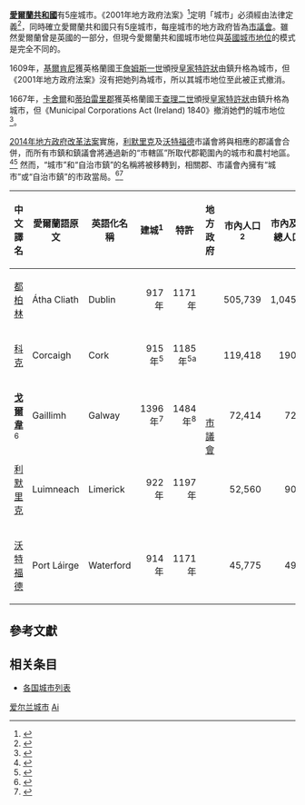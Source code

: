 {{Link style|time=2015-12-13T14:29:28+00:00}}
'''[[愛爾蘭共和國|愛爾蘭共和國]]'''有5座城市。《2001年地方政府法案》<ref>{{Cite web |url=http://www.irishstatutebook.ie/ZZA37Y2001.html |title=2001年地方政府法案 |accessdate=2008-12-06 |archive-date=2005-06-22 |archive-url=https://web.archive.org/web/20050622084929/http://www.irishstatutebook.ie/ZZA37Y2001.html |dead-url=no }}</ref>定明「城市」必須經由法律定義<ref>{{Cite web |url=http://www.irishstatutebook.ie/gen962001a.html |title=2001年地方政府法案的第五部分 |accessdate=2008-12-06 |archive-date=2005-02-21 |archive-url=https://web.archive.org/web/20050221065359/http://www.irishstatutebook.ie/gen962001a.html |dead-url=no }}</ref>，同時確立愛爾蘭共和國只有5座城市，每座城市的地方政府皆為[[市議會|市議會]]。雖然愛爾蘭曾是英國的一部分，但現今愛爾蘭共和國城市地位與[[英國城市地位|英國城市地位]]的模式是完全不同的。

1609年，[[基爾肯尼|基爾肯尼]]獲英格蘭國王[[詹姆斯一世_(英格蘭)|詹姆斯一世]]頒授[[皇家特許狀|皇家特許狀]]由鎮升格為城市，但《2001年地方政府法案》沒有把她列為城市，所以其城市地位至此被正式撤消。

1667年，[[卡舍爾_(蒂珀雷里郡)|卡舍爾]]和[[蒂珀雷里郡|蒂珀雷里郡]]獲英格蘭國王[[查理二世_(英格蘭)|查理二世]]頒授[[皇家特許狀|皇家特許狀]]由鎮升格為城市，但《Municipal Corporations Act (Ireland) 1840》撤消她們的城市地位<ref>{{Cite web |url=http://www.libraryireland.com/topog/c1.php |title=Samuel Lewis, ''A Topographical Dictionary of Ireland'', Volume I, 1837 (Library Ireland) |accessdate=2008-12-06 |archive-date=2009-02-11 |archive-url=https://web.archive.org/web/20090211051906/http://libraryireland.com/topog/c1.php |dead-url=no }}</ref>。

[[:en:Local_Government_Reform_Act_2014|2014年地方政府改革法案]]實施，[[利默里克|利默里克]]及[[沃特福德_(芒斯特省)|沃特福德]]市議會將與相應的郡議會合併，而所有市鎮和鎮議會將通過新的“市轄區”所取代郡範圍內的城市和農村地區。<ref>{{cite news|url=http://www.rte.ie/news/2012/1016/phil-hogan-local-government-cabinet-politics.html|title=Local government reform to save €420m - Phil Hogan|date=16 October 2012|work=[[RTÉ.ie|RTÉ.ie]]|accessdate=16 October 2012|archive-date=2012-12-19|archive-url=https://web.archive.org/web/20121219120400/http://www.rte.ie/news/2012/1016/phil-hogan-local-government-cabinet-politics.html|dead-url=no}}</ref><ref>{{cite press release|url=http://www.environ.ie/en/LocalGovernment/LocalGovernmentReform/News/MainBody,34299,en.htm|title=The most radical reform of local government in over 100 years|date=17 October 2013|publisher=Department of the Environment, Community and Local Government|accessdate=18 October 2013|archive-date=2014-11-28|archive-url=https://web.archive.org/web/20141128010451/http://www.environ.ie/en/LocalGovernment/LocalGovernmentReform/News/MainBody,34299,en.htm|dead-url=no}}</ref> 然而，“城市”和“自治市鎮”的名稱將被移轉到，相關郡、市議會內擁有“城市”或“自治市鎮”的市政當局。<ref>{{cite book |author=Department of the Environment, Community and Local Government |title=Putting People First Action Programme for Effective Local Government |url=http://www.environ.ie/en/PublicationsDocuments/FileDownLoad,31309,en.pdf#page=75 |format=PDF |accessdate=16 October 2012 |date=October 2012 |publisher=Government of Ireland |isbn=9781406427134 |page=55, 6.3.3(c) |chapter=Chapter 6 – Local Government Arrangements within Counties |deadurl=yes |archiveurl=https://web.archive.org/web/20130203110017/http://www.environ.ie/en/PublicationsDocuments/FileDownLoad,31309,en.pdf#page=75 |archivedate=2013年2月3日 }}</ref><ref>{{cite book |author=Minister for Environment, Community and Local Government |url=http://www.oireachtas.ie/documents/bills28/bills/2013/9813/b9813d.pdf |format=PDF |isbn=978-1-4468-0502-2 |title=Local Government Bill 2013 (As initiated) |publisher=Stationery Office |location=Dublin |date=15 October 2013 |accessdate=17 October 2013 |archive-date=2015-09-24 |archive-url=https://web.archive.org/web/20150924055939/http://www.oireachtas.ie/documents/bills28/bills/2013/9813/b9813d.pdf |dead-url=no }}</ref>

{| class="wikitable"
|- bgcolor="#efefef"
! 中文譯名
! 愛爾蘭語原文
! 英語化名稱
! 建城<sup>1</sup>
! 特許
! 地方政府
! 市內人口<sup>2</sup>
! 市內及市郊總人口<sup>3</sup> <sup>4</sup>
|-
! [[都柏林|都柏林]]
| Átha Cliath
| Dublin
| align=right | 917年
| align=right | 1171年
| rowspan="5" | <center>[[市議會|市議會]]</center>
| align=right | 505,739
| align=right | 1,045,769
|-
! [[科克|科克]]
| Corcaigh
| Cork
| align=right | 915年<sup>5</sup>
| align=right | 1185年<sup>5a</sup>
| align=right | 119,418
| align=right | 190,384
|-
| '''[[戈爾韋|戈爾韋]]'''<sup>6</sup>
| Gaillimh
 | Galway
| align=right | 1396年<sup>7</sup>
| align=right | 1484年<sup>8</sup>
| align=right | 72,414
| align=right | 72,729
|-
! [[利默里克|利默里克]]
| Luimneach
| Limerick
| align=right | 922年
| align=right | 1197年
| align=right | 52,560
| align=right | 90,757
|-
! [[沃特福德_(芒斯特省)|沃特福德]]
| Port Láirge
| Waterford
| align=right | 914年
| align=right | 1171年
| align=right | 45,775
| align=right | 49,213
|}

==參考文獻==
{{reflist}}

==相关条目==
*[[各国城市列表|各国城市列表]]

{{欧洲题目|城市列表}}
{{愛爾蘭專題}}

[[Category:爱尔兰城市|]]
[[Category:歐洲城市列表|Ai]]